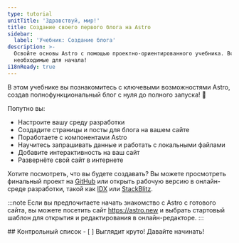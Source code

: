 ```yaml
---
type: tutorial
unitTitle: 'Здравствуй, мир!'
title: Создание своего первого блога на Astro
sidebar:
  label: 'Учебник: Создание блога'
description: >-
  Освойте основы Astro с помощью проектно-ориентированного учебника. Все базовые знания,
  необходимые для начала!
i18nReady: true
---
```



<Lede> В этом учебнике вы познакомитесь с ключевыми возможностями Astro, создав полнофункциональный блог с нуля до полного запуска! 🚀 </Lede>

Попутно вы:
- Настроите вашу среду разработки
- Создадите страницы и посты для блога на вашем сайте
- Поработаете с компонентами Astro
- Научитесь запрашивать данные и работать с локальными файлами
- Добавите интерактивность на ваш сайт
- Развернёте свой сайт в интернете

Хотите посмотреть, что вы будете создавать? Вы можете просмотреть финальный проект на [GitHub](https://github.com/withastro/blog-tutorial-demo) или открыть рабочую версию в онлайн-среде разработки, такой как [IDX](https://idx.google.com/import?url=https:%2F%2Fgithub.com%2Fwithastro%2Fblog-tutorial-demo%2F) или [StackBlitz](https://stackblitz.com/github/withastro/blog-tutorial-demo/tree/complete?file=src%2Fpages%2Findex.astro).


:::note
Если вы предпочитаете начать знакомство с Astro с готового сайта, вы можете посетить сайт https://astro.new и выбрать стартовый шаблон для открытия и редактирования в онлайн-редакторе.
:::


<Box icon="check-list">
## Контрольный список

<Checklist>
- [ ] Выглядит круто! Давайте начинать!
</Checklist>
</Box>
